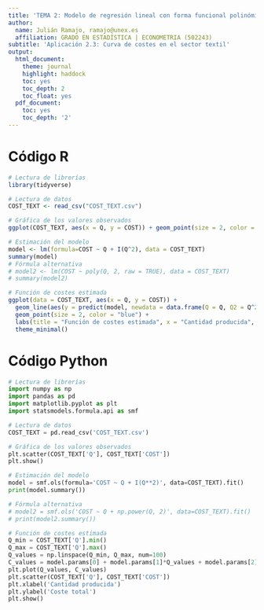 ```yaml
---
title: 'TEMA 2: Modelo de regresión lineal con forma funcional polinómica'
author:
  name: Julián Ramajo, ramajo@unex.es
  affiliation: GRADO EN ESTADÍSTICA | ECONOMETRIA (502243)
subtitle: 'Aplicación 2.3: Curva de costes en el sector textil'
output:
  html_document:
    theme: journal
    highlight: haddock
    toc: yes
    toc_depth: 2
    toc_float: yes
  pdf_document:
    toc: yes
    toc_depth: '2'
---
```


# Código R

```r
# Lectura de librerías
library(tidyverse)

# Lectura de datos
COST_TEXT <- read_csv("COST_TEXT.csv")

# Gráfica de los valores observados
ggplot(COST_TEXT, aes(x = Q, y = COST)) + geom_point(size = 2, color = "blue")

# Estimación del modelo
model <- lm(formula=COST ~ Q + I(Q^2), data = COST_TEXT)
summary(model)
# Fórmula alternativa
# model2 <- lm(COST ~ poly(Q, 2, raw = TRUE), data = COST_TEXT)
# summary(model2)

# Función de costes estimada
ggplot(data = COST_TEXT, aes(x = Q, y = COST)) +
  geom_line(aes(y = predict(model, newdata = data.frame(Q = Q, Q2 = Q^2))), color = "blue") +
  geom_point(size = 2, color = "blue") +
  labs(title = "Función de costes estimada", x = "Cantidad producida", y = "Coste total") +
  theme_minimal()
```

# Código Python

```python
# Lectura de librerías
import numpy as np
import pandas as pd
import matplotlib.pyplot as plt
import statsmodels.formula.api as smf

# Lectura de datos
COST_TEXT = pd.read_csv('COST_TEXT.csv')

# Gráfica de los valores observados
plt.scatter(COST_TEXT['Q'], COST_TEXT['COST'])
plt.show()

# Estimación del modelo
model = smf.ols(formula='COST ~ Q + I(Q**2)', data=COST_TEXT).fit()
print(model.summary())

# Fórmula alternativa
# model2 = smf.ols('COST ~ Q + np.power(Q, 2)', data=COST_TEXT).fit()
# print(model2.summary())

# Función de costes estimada
Q_min = COST_TEXT['Q'].min()
Q_max = COST_TEXT['Q'].max()
Q_values = np.linspace(Q_min, Q_max, num=100)
C_values = model.params[0] + model.params[1]*Q_values + model.params[2]*Q_values**2
plt.plot(Q_values, C_values)
plt.scatter(COST_TEXT['Q'], COST_TEXT['COST'])
plt.xlabel('Cantidad producida')
plt.ylabel('Coste total')
plt.show()
```
